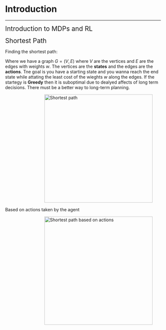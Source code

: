 <h1 class=post>Introduction</h1>
<hr/>


<span style="font-size: 1.5em">Introduction to MDPs and RL</span><br/>

<span style="font-size: 1.5em">Shortest Path</span><br/>

Finding the shortest path:

Where we have a graph $G = (V, E)$ where $V$ are the vertices and $E$ are the edges with weights $w$. The vertices are the $\textbf{states}$ and the edges are the $\textbf{actions}$. Tne goal is you have a starting state and you wanna reach the end state while attating the least cost of the wieghts $w$ along the edges.
If the startegy is $\textbf{Greedy}$ then it is suboptimal due to dealyed affects of long term decisions. There must be a better way to long-term planning.


<img src="/images/sp.png" alt="Shortest path" height="350" style="display: block; margin-left: auto; margin-right: auto; padding-left: 100px;"  />

Based on actions taken by the agent 

<img src="/images/spA.png" alt="Shortest path based on actions" height="350" style="display: block; margin-left: auto; margin-right: auto; padding-left: 100px;"  />
